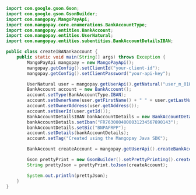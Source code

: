   
```java Java 
import com.google.gson.Gson;
import com.google.gson.GsonBuilder;
import com.mangopay.MangoPayApi;
import com.mangopay.core.enumerations.BankAccountType;
import com.mangopay.entities.BankAccount;
import com.mangopay.entities.UserNatural;
import com.mangopay.entities.subentities.BankAccountDetailsIBAN;

public class createIBANankaccount {
    public static void main(String[] args) throws Exception {
        MangoPayApi mangopay = new MangoPayApi();
        mangopay.getConfig().setClientId("your-client-id");
        mangopay.getConfig().setClientPassword("your-api-key");

        UserNatural user = mangopay.getUserApi().getNatural("user_m_01HT2NFK7Z2BRQNGNHMY30VVTT");
        BankAccount account = new BankAccount();
        account.setType(BankAccountType.IBAN);
        account.setOwnerName(user.getFirstName() + " " + user.getLastName());
        account.setOwnerAddress(user.getAddress());
        account.setUserId(user.getId());
        BankAccountDetailsIBAN bankAccountDetails = new BankAccountDetailsIBAN();
        bankAccountDetails.setIban("FR7630004000031234567890143");
        bankAccountDetails.setBic("BNPAFRPP");
        account.setDetails(bankAccountDetails);
        account.setTag("Created using the Mangopay Java SDK");

        BankAccount createAccount = mangopay.getUserApi().createBankAccount(user.getId(), account);

        Gson prettyPrint = new GsonBuilder().setPrettyPrinting().create();
        String prettyJson = prettyPrint.toJson(createAccount);

        System.out.println(prettyJson);
    }
}
```